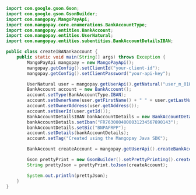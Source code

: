   
```java Java 
import com.google.gson.Gson;
import com.google.gson.GsonBuilder;
import com.mangopay.MangoPayApi;
import com.mangopay.core.enumerations.BankAccountType;
import com.mangopay.entities.BankAccount;
import com.mangopay.entities.UserNatural;
import com.mangopay.entities.subentities.BankAccountDetailsIBAN;

public class createIBANankaccount {
    public static void main(String[] args) throws Exception {
        MangoPayApi mangopay = new MangoPayApi();
        mangopay.getConfig().setClientId("your-client-id");
        mangopay.getConfig().setClientPassword("your-api-key");

        UserNatural user = mangopay.getUserApi().getNatural("user_m_01HT2NFK7Z2BRQNGNHMY30VVTT");
        BankAccount account = new BankAccount();
        account.setType(BankAccountType.IBAN);
        account.setOwnerName(user.getFirstName() + " " + user.getLastName());
        account.setOwnerAddress(user.getAddress());
        account.setUserId(user.getId());
        BankAccountDetailsIBAN bankAccountDetails = new BankAccountDetailsIBAN();
        bankAccountDetails.setIban("FR7630004000031234567890143");
        bankAccountDetails.setBic("BNPAFRPP");
        account.setDetails(bankAccountDetails);
        account.setTag("Created using the Mangopay Java SDK");

        BankAccount createAccount = mangopay.getUserApi().createBankAccount(user.getId(), account);

        Gson prettyPrint = new GsonBuilder().setPrettyPrinting().create();
        String prettyJson = prettyPrint.toJson(createAccount);

        System.out.println(prettyJson);
    }
}
```